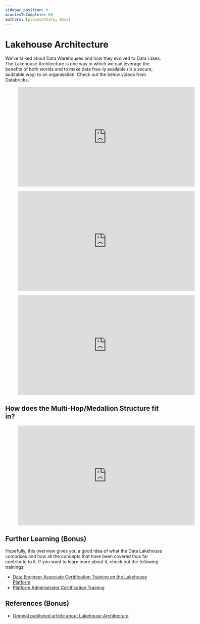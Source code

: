 ```yaml
---
sidebar_position: 6
minutesToComplete: 60
authors: [plaosunthara, kmok]
---
```



# Lakehouse Architecture
We've talked about Data Warehouses and how they evolved to Data Lakes. The Lakehouse Architecture is one way in which we can leverage the benefits of both worlds and to make data free-ly available (in a secure, auditable way) to an organisation. Check out the below videos from Databricks.


<div style={{textAlign: 'center'}}>

<figure class="video-container">
    <iframe width="560" height="315" src="https://www.youtube.com/embed/myLiFw9AUKY" title="YouTube video player" frameborder="0" allow="accelerometer; autoplay; clipboard-write; encrypted-media; gyroscope; picture-in-picture" allowfullscreen="allowfullscreen"></iframe>
</figure>

</div>

<div style={{textAlign: 'center'}}>

<figure class="video-container">
    <iframe width="560" height="315" src="https://www.youtube.com/embed/CfubH7XpRVw" title="YouTube video player" frameborder="0" allow="accelerometer; autoplay; clipboard-write; encrypted-media; gyroscope; picture-in-picture" allowfullscreen="allowfullscreen"></iframe>
</figure>

</div>

<div style={{textAlign: 'center'}}>

<figure class="video-container">
    <iframe width="560" height="315" src="https://www.youtube.com/embed/5oz5dwHU_mM" title="YouTube video player" frameborder="0" allow="accelerometer; autoplay; clipboard-write; encrypted-media; gyroscope; picture-in-picture" allowfullscreen="allowfullscreen"></iframe>
</figure>

</div>

## How does the Multi-Hop/Medallion Structure fit in?
<div style={{textAlign: 'center'}}>

<figure class="video-container">
    <iframe width="560" height="315" src="https://www.youtube.com/embed/rqn-BnEx9fE?start=566&end=713" title="YouTube video player" frameborder="0" allow="accelerometer; autoplay; clipboard-write; encrypted-media; gyroscope; picture-in-picture" allowfullscreen="allowfullscreen"></iframe>
</figure>

</div>

## Further Learning (Bonus)
Hopefully, this overview gives you a good idea of what the Data Lakehouse comprises and how all the concepts that have been covered thus far contribute to it. If you want to learn more about it, check out the following trainings:
* [Data Engineer Associate Certification Training on the Lakehouse Platform](https://www.databricks.com/learn/certification/data-engineer-associate)
* [Platform Administrator Certification Training](https://www.databricks.com/learn/certification/platform-administrator-accreditation)


## References (Bonus)
* [Original published article about Lakehouse Architecture](https://www.cidrdb.org/cidr2021/papers/cidr2021_paper17.pdf)